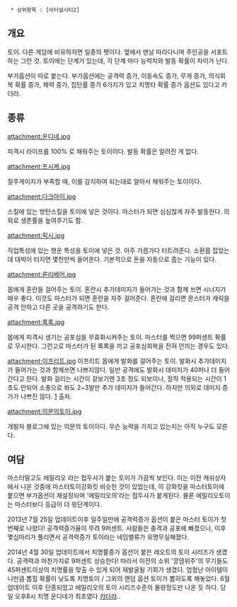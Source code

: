   * 상위항목 : [이터널시티2]

== 개요 ==
토이. 다른 게임에 비유하자면 일종의 펫이다. 옆에서 맨날 따라다니며 주인공을 서포트하는 그런 것. 토이에는 단계가 있는데, 각 단계 마다 능력치와 발동 확률이 차이가 난다.

부가옵션이 따로 붙는다. 부가옵션에는 공격력 증가, 이동속도 증가, 무게 증가, 의식회복 확률 증가, 체력 증가, 집탄률 증가 6가지가 있고 치명타 확률 증가 옵션도 있다고 카더라.

== 종류 ==
attachment:운디네.jpg

피격시 라이프를 100% 로 채워주는 토이이다. 발동 확률은 알려진 게 없다. 

attachment:프시케.jpg

질주게이지가 부족할 때, 이를 감지하여 되는대로 알아서 채워주는 토이이다.

attachment:다크아이.jpg

스킬에 있는 방탄스킬을 토이에 넣은 것이다. 마스터가 되면 심심찮게 자주 발동한다. 의외로 생존률을 높여주기도 함.

attachment:픽시.jpg

직업특성에 있는 행운 특성을 토이에 넣은 것. 아주 가끔가다 터트려준다. 소환몹 잡았는데 대박이 터지면 몇천만씩 들어온다. 기본적으로 돈을 자동으로 줍는 기능이 있다.

attachment:론리베어.jpg

몹에게 혼란을 걸어주는 토이. 혼란시 추가데미지가 들어가는 것과 함께 쓰면 시너지가 매우 좋다. 이것도 마스터가 되면 혼란을 자주 걸어준다. 혼란에 걸리면 몬스터가 캐릭을 공격 안하고 다른 곳을 공격하기도 한다.

attachment:록록.jpg

몹에게 피격시 생기는 공포심을 무효화시켜주는 토이. 마스터를 찍으면 99퍼센트 확률로 무시한다. 그런고로 마스터가 된 록록을 끼고 공포심회복을 전혀 안끼는 경우도 있다.

attachment:이프리트.jpg
이프리트
몹에게 발화를 걸어주는 토이. 발화시 추가데미지가 들어가는 것과 함께쓰면 나쁘지않다. 일반 공격에도 발화시 데미지가 40퍼나 더 들어간다고 한다. 발화 걸리는 시간이 겉보기엔 3초 정도 되보이나, 정작 적용되는 시간이 1초도 안되어 소총으로 쏴도 2~3발만 추가 데미지가 들어간다. 하지만 의외로 데미지 증가가 나쁘진 않다.
[http://blog.naver.com/wkd311wkd] 출처.

attachment:의문의토이.jpg

개발자 블로그에 있는 의문의 토이이다. 무슨 능력을 가지고 있는지는 아직 누구도 모른다.

== 여담 ==
마스터말고도 에밀리오 라는 접두사가 붙는 토이가 가끔씩 보인다. 이는 이전 캐쉬상자에서 나온 것중에 마스터토이강화킷  비슷한 것이 있었는데, 이 강화킷을 마스터토이에 붙으면 부가옵션이 재설정되며 '에밀리오의'라는 접두사가 붙게된다. 물론 에밀리오토이는 마스터보다 등급이 더 윗단계이다.

2013년 7월 25일 업데이트이후 일주일만에 공격력증가 옵션이 붙은 마스터 토이가 첫번째로 나왔다! 공격력증가율이 무려 9퍼센트. 사람들은 충격과 공포에 빠졌으나, 이후 몇십마리가 풀리면서 공격력증가 토이라는 네임밸류가 유명무실해졌다.

2014년 4월 30일 업데이트에서 치명률증가 옵션이 붙은 레오트의 토이 시리즈가 생겼다. 공격력과 마찬가지로 9퍼센트 상승한다! 따라서 이전의 소위 '깡뎀위주'의 무기들도 45퍼센트이상의 치명률을 맞출 수 있게 되어 재발굴될 기회가 생겼다. 엄청난 아이템이니만큼 뽑힐 확률이 낮도록 치명토이 / 그외의 랜덤 옵션 토이가 뽑히도록 해놓았다. 6월 업데이트 이후 단종되었고 에밀리오의 토이 시리즈수준의 물량정도만 나온 듯 하다.
당일 오후8시 치명 운디네가 최초였다 [[카더라]]..
